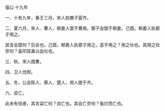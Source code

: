 

僖公·十九年

一、十有九年，春王三月，宋人执滕子婴齐。

二、夏六月，宋人、曹人、邾娄人盟于曹南。鄫子会盟于邾娄。己酉，邾娄人执鄫子用之。

其言会盟何？后会也。己酉，邾娄人执鄫子用之。恶乎用之？用之社也。其用之社奈何？盖叩其鼻以血社也。

三、秋，宋人围曹。

四、卫人伐邢。

五、冬，公会陈人、蔡人、楚人、郑人盟于齐。

六、梁亡。

此未有伐者，其言梁亡何？自亡也。其自亡奈何？鱼烂而亡也。


